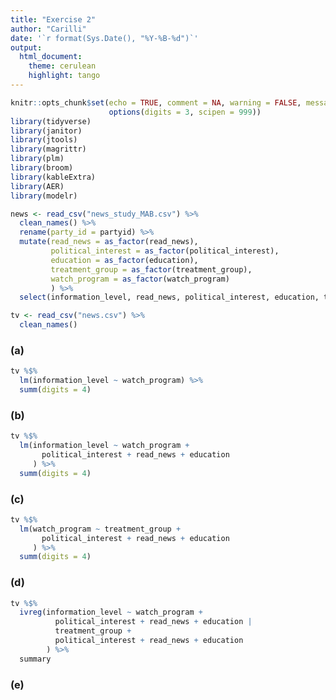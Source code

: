 ```yaml
---
title: "Exercise 2"
author: "Carilli"
date: '`r format(Sys.Date(), "%Y-%B-%d")`'
output: 
  html_document:
    theme: cerulean
    highlight: tango
---
```


```r
knitr::opts_chunk$set(echo = TRUE, comment = NA, warning = FALSE, message = FALSE,
                      options(digits = 3, scipen = 999))
library(tidyverse)
library(janitor)
library(jtools)
library(magrittr)
library(plm)
library(broom)
library(kableExtra)
library(AER)
library(modelr)
```

```r
news <- read_csv("news_study_MAB.csv") %>% 
  clean_names() %>% 
  rename(party_id = partyid) %>% 
  mutate(read_news = as_factor(read_news),
         political_interest = as_factor(political_interest),
         education = as_factor(education),
         treatment_group = as_factor(treatment_group),
         watch_program = as_factor(watch_program)
         ) %>% 
  select(information_level, read_news, political_interest, education, treatment_group, watch_program)

tv <- read_csv("news.csv") %>% 
  clean_names()
```

### (a)

```r
tv %$% 
  lm(information_level ~ watch_program) %>% 
  summ(digits = 4)
```

### (b)

```r
tv %$% 
  lm(information_level ~ watch_program + 
       political_interest + read_news + education
     ) %>% 
  summ(digits = 4)
```

### (c)

```r
tv %$% 
  lm(watch_program ~ treatment_group + 
       political_interest + read_news + education
     ) %>% 
  summ(digits = 4)
```

### (d)

```r
tv %$% 
  ivreg(information_level ~ watch_program + 
          political_interest + read_news + education | 
          treatment_group + 
          political_interest + read_news + education
        ) %>% 
  summary
```

### (e)

